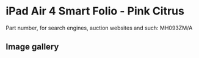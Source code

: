 
# iPad Air 4 Smart Folio - Pink Citrus

Part number, for search engines, auction websites and such: MH093ZM/A

## Image gallery

<div style={{ width: "768px" }}>
  <GalleryComponent
    images={[
      {
        original: "/everysource/MH093.png",
        thumbnail: "/everypreview/MH093.png",
      }
    ]}
  />
</div>